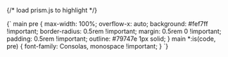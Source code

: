 
<Meta title="README" />

<ThemingExample/>

<main dangerouslySetInnerHTML={{ __html }}></main>

{/* load prism.js to highlight */}

<Tag as="style">
    {`
        main pre {
            max-width: 100%;
            overflow-x: auto;
            background: #fef7ff !important;
            border-radius: 0.5rem !important;
            margin: 0.5rem 0 !important;
            padding: 0.5rem !important;
            outline: #79747e 1px solid;
        }
        main *:is(code, pre) {
            font-family: Consolas, monospace !important;
        }
    `}
</Tag>

<Tag
    as="link"
    href="https://unpkg.com/prismjs@1.29.0/themes/prism.css"
    rel="stylesheet"
/>

<Tag
    as="script"
    src="https://unpkg.com/prismjs@1.29.0/components/prism-core.min.js"
/>

<Tag
    as="script"
    src="https://unpkg.com/prismjs@1.29.0/plugins/autoloader/prism-autoloader.min.js"
/>
